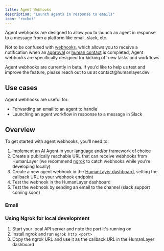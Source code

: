 ```yaml
---
title: Agent Webhooks
description: "Launch agents in response to emails"
icon: "rocket"
---
```


Agent webhooks are designed to allow you to launch an agent in response to a message from a platform like email, slack, etc.

Not to be confused with [webhooks](/channels/webhooks), which allows you to receive a notification when an [approval](/core/human-as-tool#approvals) or [human contact](/core/human-as-tool#human-contacts) 
is completed, Agent webhooks are specifically designed for kicking off new tasks and workflows

<Note>
Agent webhooks are currently in beta. If you'd like to help us test and improve the feature, please reach out to us at contact@humanlayer.dev
</Note>

## Use cases

Agent webhooks are useful for:

- Forwarding an email to an agent to handle
- Launching an agent workflow in response to a message in Slack


## Overview

To get started with agent webhooks, you'll need to:

1. Implement an AI Agent in your language and/or framework of choice 
2. Create a publically reachable URL that can receive webhooks from HumanLayer (we recommend [ngrok](https://ngrok.com/) to catch webhooks while you're developing locally)
3. Create a new agent webhook in the [HumanLayer dashboard](https://app.humanlayer.dev/), setting the callback URL to your webhook endpoint
4. Test the webhook in the HumanLayer dashboard
5. Test the webhook by sending an email to the channel (slack support coming soon)


### Email












### Using Ngrok for local development

1. Start your local API server and note the port it's running on
2. Install ngrok and run `ngrok http <port>`
3. Copy the ngrok URL and use it as the callback URL in the HumanLayer dashboard

 